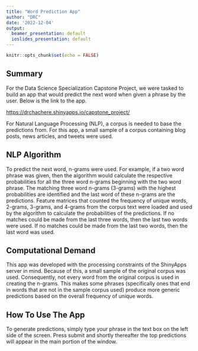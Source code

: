 ```yaml
---
title: "Word Prediction App"
author: "DRC"
date: '2022-12-04'
output:
  beamer_presentation: default
  ioslides_presentation: default
---
```


```r
knitr::opts_chunk$set(echo = FALSE)
```

## Summary

For the Data Science Specialization Capstone Project, we were tasked to build an app that would predict the next word when given a phrase by the user.  Below is the link to the app.

<https://drchachere.shinyapps.io/capstone_project/>

For Natural Language Processing (NLP), a corpus is needed to base the predictions from.  For this app, a small sample of a corpus containing blog posts, news articles, and tweets were used.


## NLP Algorithm

To predict the next word, n-grams were used.  For example, if a two word phrase was given, then the algorithm would calculate the respective probabilities for all the three word n-grams beginning with the two word phrase.  The matching three word n-grams (3-grams) with the highest probabilities are identified and the last word of these n-grams are the predictions.  Feature matrices that counted the frequency of unique words, 2-grams, 3-grams, and 4-grams from the corpus text were loaded and used by the algorithm to calculate the probabilities of the predictions.  If no matches could be made from the last three words, then the last two words were used.  If no matches could be made from the last two words, then the last word was used.

## Computational Demand

This app was developed with the processing constraints of the ShinyApps server in mind.  Because of this, a small sample of the original corpus was used.  Consequently, not every word from the original corpus is used in creating the n-grams.  This makes some phrases (specifically ones that end in words that are not in the sample corpus used) produce more generic predictions based on the overall frequency of unique words.

## How To Use The App

To generate predictions, simply type your phrase in the text box on the left side of the screen.  Press submit and shortly thereafter the top predictions will appear in the main portion of the window.
